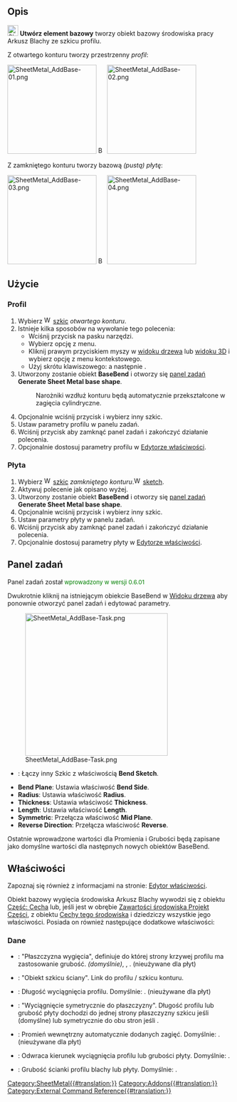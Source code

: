 {{UnfinishedDocu}}
<languages/>

{{Docnav/pl
|
|[[SheetMetal_AddWall/pl|Utwórz ściankę]]
|[[SheetMetal_Workbench/pl|środowisko pracy Arkusz Blachy]]
|IconL=
|IconR=SheetMetal_AddWall.svg
|IconC=Sheetmetal_workbench_icon.svg
}}

{{GuiCommand/pl
|Name=SheetMetal AddBase
|Name/pl=Arkusz Blachy: Utwórz element bazowy
|MenuLocation=SheetMetal → Utwórz element bazowy
|Workbenches=[[SheetMetal_Workbench/pl|Arkusz Blachy]]
|Shortcut={{KEY|C}} {{KEY|B}}
}}

<span id="Description"></span>
==Opis==

[[Image:SheetMetal_AddBase.svg|24px]] '''Utwórz element bazowy''' tworzy obiekt bazowy środowiska pracy Arkusz Blachy ze szkicu profilu. 

Z otwartego konturu tworzy przestrzenny ''profil'':

[[Image:SheetMetal_AddBase-01.png|200px|link=]] [[Image:Button_right.svg|16px|link=]]
[[Image:SheetMetal_AddBase-02.png|200px|link=]]


Z zamkniętego konturu tworzy bazową ''(pustą)'' ''płytę'':

[[Image:SheetMetal_AddBase-03.png|200px|link=]] [[Image:Button_right.svg|16px|link=]]
[[Image:SheetMetal_AddBase-04.png|200px|link=]]

<span id="Usage"></span>
==Użycie==

<span id="Profile"></span>
===Profil===

# Wybierz [[Image:Workbench_Sketcher.svg|16px]] [[Sketcher_Workbench/pl|szkic]] ''otwartego konturu''.
# Istnieje kilka sposobów na wywołanie tego polecenia:
#* Wciśnij przycisk {{Button|[[Image:SheetMetal_AddBase.svg|16px]] [[SheetMetal_AddBase/pl|Dodaj element bazowy]]}} na pasku narzędzi.
#* Wybierz opcję {{MenuCommand|Arkusz Blachy → [[Image:SheetMetal_AddBase.svg|16px]] Dodaj element bazowy}} z menu.
#* Kliknij prawym przyciskiem myszy w [[Tree_view/pl|widoku drzewa]] lub [[3D_view/pl|widoku 3D]] i wybierz opcję {{MenuCommand|Arkusz Blachy → [[Image:SheetMetal_AddBase.svg|16px]] Dodaj element bazowy}} z menu kontekstowego.
#* Użyj skrótu klawiszowego: {{KEY|C}} a następnie {{KEY|B}}.
# Utworzony zostanie obiekt '''BaseBend''' i otworzy się [[Task_panel/pl|panel zadań]] '''Generate Sheet Metal base shape'''.
#: Narożniki wzdłuż konturu będą automatycznie przekształcone w zagięcia cylindryczne.
# Opcjonalnie wciśnij przycisk {{Button|Szkic}} i wybierz inny szkic.
# Ustaw parametry profilu w panelu zadań.
# Wciśnij przycisk {{Button|OK}} aby zamknąć panel zadań i zakończyć działanie polecenia.
# Opcjonalnie dostosuj parametry profilu w [[Property_editor/pl|Edytorze właściwości]].

<span id="Plate"></span>
===Płyta===

# Wybierz [[Image:Workbench_Sketcher.svg|16px]] [[Sketcher_Workbench/pl|szkic]] ''zamkniętego konturu''.[[Image:Workbench_Sketcher.svg|16px]] [[Sketcher_Workbench|sketch]].
# Aktywuj polecenie jak opisano wyżej.
# Utworzony zostanie obiekt '''BaseBend''' i otworzy się [[Task_panel/pl|panel zadań]] '''Generate Sheet Metal base shape'''.
# Opcjonalnie wciśnij przycisk {{Button|Szkic}} i wybierz inny szkic.
# Ustaw parametry płyty w panelu zadań.
# Wciśnij przycisk {{Button|OK}} aby zamknąć panel zadań i zakończyć działanie polecenia.
# Opcjonalnie dostosuj parametry płyty w [[Property_editor/pl|Edytorze właściwości]].

<span id="Task_panel"></span>
==Panel zadań==

Panel zadań został <span style="font-size:small;color:green;">wprowadzony w wersji 0.6.01</span>

Dwukrotnie kliknij na istniejącym obiekcie BaseBend w [[Tree_view/pl|Widoku drzewa]] aby ponownie otworzyć panel zadań i edytować parametry.

[[Image:SheetMetal_AddBase-Task.png|320px]]

<div class="mw-translate-fuzzy">
* {{Button|Szkic}}: Łączy inny Szkic z właściwością '''Bend Sketch'''.
* '''Bend Plane''': Ustawia właściwość '''Bend Side'''.
* '''Radius''': Ustawia właściwość '''Radius'''.
* '''Thickness''': Ustawia właściwość '''Thickness'''.
* '''Length''': Ustawia właściwość '''Length'''.
* '''Symmetric''': Przełącza właściwość '''Mid Plane'''.
* '''Reverse Direction''': Przełącza właściwość '''Reverse'''.
</div>

Ostatnie wprowadzone wartości dla Promienia i Grubości będą zapisane jako domyślne wartości dla następnych nowych obiektów BaseBend.

<span id="Properties"></span>
==Właściwości==

Zapoznaj się również z informacjami na stronie: [[Property_editor/pl|Edytor właściwości]].

Obiekt bazowy wygięcia środowiska Arkusz Blachy wywodzi się z obiektu [[Part_Feature/pl|Część: Cecha]] lub, jeśli jest w obrębie [[PartDesign_Body/pl|Zawartości środowiska Projekt Części]], z obiektu [[PartDesign_Feature/pl|Cechy tego środowiska]] i dziedziczy wszystkie jego właściwości. Posiada on również następujące dodatkowe właściwości:

<span id="Data"></span>
===Dane===

{{Properties_Title|Parametry}}

* {{PropertyData|Strona wygięcia|Enumeration}}: "Płaszczyzna wygięcia", definiuje do której strony krzywej profilu ma zastosowanie grubość. {{value|Na zewnątrz}} ''(domyślnie)'', {{value|Do wewnątrz}}, {{value|Pośrodku}}. (nieużywane dla płyt)
* {{PropertyData|Szkic wygięcia|Link}}: "Obiekt szkicu ściany". Link do profilu / szkicu konturu.
* {{PropertyData|Długość|Length}}: Długość wyciągnięcia profilu. Domyślnie: {{value|100,00 mm}}. (nieużywane dla płyt)
* {{PropertyData|Płaszczyzna środkowa|Bool}}: "Wyciągnięcie symetrycznie do płaszczyzny". Długość profilu lub grubość płyty dochodzi do jednej strony płaszczyzny szkicu jeśli {{FALSE/pl}} (domyślne) lub symetrycznie do obu stron jeśli {{TRUE/pl}}.
* {{PropertyData|Promień|Length}}: Promień wewnętrzny automatycznie dodanych zagięć. Domyślnie: {{value|1,00 mm}}. (nieużywane dla płyt)
* {{PropertyData|Odwrócony|Bool}}: Odwraca kierunek wyciągnięcia profilu lub grubości płyty. Domyślnie: {{FALSE/pl}}.
* {{PropertyData|Grubość|Length}}: Grubość ścianki profilu blachy lub płyty. Domyślnie: {{value|1,00 mm}}.


{{Docnav/pl
|
|[[SheetMetal_AddWall/pl|Utwórz ściankę]]
|[[SheetMetal_Workbench/pl|środowisko pracy Arkusz Blachy]]
|IconL=
|IconR=SheetMetal_AddWall.svg
|IconC=Sheetmetal_workbench_icon.svg
}}

[[Category:SheetMetal{{#translation:}}]]
[[Category:Addons{{#translation:}}]]
[[Category:External Command Reference{{#translation:}}]]